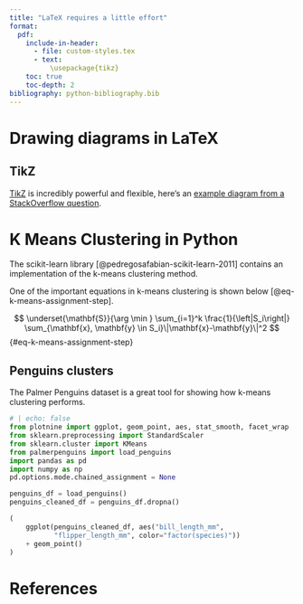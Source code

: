 ```yaml
---
title: "LaTeX requires a little effort"
format:
  pdf:
    include-in-header: 
      - file: custom-styles.tex
      - text:
          \usepackage{tikz}
    toc: true
    toc-depth: 2
bibliography: python-bibliography.bib
---
```


# Drawing diagrams in LaTeX

## TikZ

[TikZ](https://en.wikipedia.org/wiki/PGF/TikZ) is incredibly powerful and flexible, here's an [example diagram from a StackOverflow question](https://tex.stackexchange.com/a/635164).

\begin{tikzpicture}
\draw   (0,0) circle[radius=10mm] node [yshift=-13mm] {Unit Circle};
\fill   (0,0) circle[radius=1pt]  node [above,font=\small] {$P$};
\draw   (0,0) -- node [above,font=\small] {$a$} (1,0);
%
\fill[gray] (3,0) circle[radius=10mm] node [text=black,yshift=-13mm] {Disc};
\end{tikzpicture}

# K Means Clustering in Python

The scikit-learn library [@pedregosafabian-scikit-learn-2011] contains an implementation of the k-means clustering method.

\par

One of the important equations in k-means clustering is shown below [@eq-k-means-assignment-step].

$$
\underset{\mathbf{S}}{\arg \min } \sum_{i=1}^k \frac{1}{\left|S_i\right|} \sum_{\mathbf{x}, \mathbf{y} \in S_i}\|\mathbf{x}-\mathbf{y}\|^2
$$ {#eq-k-means-assignment-step}

## Penguins clusters

The Palmer Penguins dataset is a great tool for showing how k-means clustering performs.

```python
# | echo: false
from plotnine import ggplot, geom_point, aes, stat_smooth, facet_wrap
from sklearn.preprocessing import StandardScaler
from sklearn.cluster import KMeans
from palmerpenguins import load_penguins
import pandas as pd
import numpy as np
pd.options.mode.chained_assignment = None

penguins_df = load_penguins()
penguins_cleaned_df = penguins_df.dropna()

(
    ggplot(penguins_cleaned_df, aes("bill_length_mm",
           "flipper_length_mm", color="factor(species)"))
    + geom_point()
)
```

# References

::: {#refs}
:::